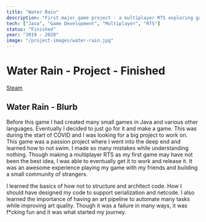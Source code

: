 ```yaml
---
title: "Water Rain"
description: "First major game project - a multiplayer RTS exploring game development fundamentals"
tech: ["Java", "Game Development", "Multiplayer", "RTS"]
status: "Finished"
year: "2019 - 2020"
image: "/project-images/water-rain.jpg"
---
```


# Water Rain - Project - Finished

[Steam](https://store.steampowered.com/app/1380470/Water_Rain/)

## Water Rain - Blurb

Before this game I had created many small games in Java and various other languages. Eventually I decided to just go for it and make a game. This was during the start of COVID and I was looking for a big project to work on. This game was a passion project where I went into the deep end and learned how to not swim. I made so many mistakes while understanding nothing. Though making a multiplayer RTS as my first game may have not been the best idea, I was able to eventually get it to work and release it. It was an awesome experience playing my game with my friends and building a small community of strangers.

I learned the basics of how not to structure and architect code. How I should have designed my code to support serialization and netcode. I also learned the importance of having an art pipeline to automate many tasks while improving art quality. Though it was a failure in many ways, it was f*cking fun and it was what started my journey.
